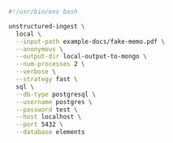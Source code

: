 ```bash Shell
#!/usr/bin/env bash

unstructured-ingest \
  local \
  --input-path example-docs/fake-memo.pdf \
  --anonymous \
  --output-dir local-output-to-mongo \
  --num-processes 2 \
  --verbose \
  --strategy fast \
  sql \
  --db-type postgresql \
  --username postgres \
  --password test \
  --host localhost \
  --port 5432 \
  --database elements
```
